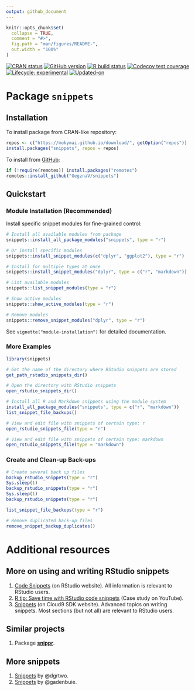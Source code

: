 ```yaml
---
output: github_document
---
```


<!-- README.md is generated from README.Rmd. Please edit that file -->

```r
knitr::opts_chunk$set(
  collapse = TRUE,
  comment = "#>",
  fig.path = "man/figures/README-",
  out.width = "100%"
)
```



<!-- badges: start -->
[![CRAN status](https://www.r-pkg.org/badges/version/snippets)](https://CRAN.R-project.org/package=snippets)
[![GitHub version](https://img.shields.io/badge/GitHub-v`r packageVersion("snippets")`-brightgreen.svg)](https://github.com/GegznaV/snippets)
[![R build status](https://github.com/GegznaV/snippets/workflows/R-CMD-check/badge.svg)](https://github.com/GegznaV/snippets/actions)
[![Codecov test coverage](https://codecov.io/gh/GegznaV/snippets/branch/master/graph/badge.svg)](https://codecov.io/gh/GegznaV/snippets?branch=master)
[![Lifecycle: experimental](https://img.shields.io/badge/lifecycle-experimental-orange.svg)](https://www.tidyverse.org/lifecycle/#experimental)
[![Updated-on](https://img.shields.io/badge/Updated%20on-`r gsub('-', '--', Sys.Date())`-yellowgreen.svg)]()
<!-- badges: end -->


# Package `snippets`

<!-- (`r packageVersion("snippets")`) -->

## Installation

<!-- You can install the released version of snippets from [CRAN](https://CRAN.R-project.org) with: -->

<!-- ``` r -->
<!-- install.packages("snippets") -->
<!-- ``` -->

To install package from CRAN-like repository:

```r
repos <- c("https://mokymai.github.io/download/", getOption("repos"))
install.packages("snippets", repos = repos)
```

To install from [GitHub](https://github.com/):

```r
if (!require(remotes)) install.packages("remotes")
remotes::install_github("GegznaV/snippets")
```


## Quickstart

### Module Installation (Recommended)

Install specific snippet modules for fine-grained control:

```r
# Install all available modules from package
snippets::install_all_package_modules("snippets", type = "r")

# Or install specific modules
snippets::install_snippet_modules(c("dplyr", "ggplot2"), type = "r")

# Install for multiple types at once
snippets::install_snippet_modules("dplyr", type = c("r", "markdown"))

# List available modules
snippets::list_snippet_modules(type = "r")

# Show active modules
snippets::show_active_modules(type = "r")

# Remove modules
snippets::remove_snippet_modules("dplyr", type = "r")
```

See `vignette("module-installation")` for detailed documentation.

### More Examples

```r
library(snippets)
```

```r
# Get the name of the directory where RStudio snippets are stored
get_path_rstudio_snippets_dir()
```

```r
# Open the directory with RStudio snippets
open_rstudio_snippets_dir()
```

```r
# Install all R and Markdown snippets using the module system
install_all_package_modules("snippets", type = c("r", "markdown"))
list_snippet_file_backups()
```

```r
# View and edit file with snippets of certain type: r
open_rstudio_snippets_file(type = "r")
```

```r
# View and edit file with snippets of certain type: markdown
open_rstudio_snippets_file(type = "markdown")
```   


### Create and Clean-up Back-ups

```r
# Create several back up files
backup_rstudio_snippets(type = "r")
Sys.sleep(1)
backup_rstudio_snippets(type = "r")
Sys.sleep(1)
backup_rstudio_snippets(type = "r")
```

```r
list_snippet_file_backups(type = "r")
```

```r
# Remove duplicated back-up files
remove_snippet_backup_duplicates()
```




<!-- 

### Revert to a Certain Version of Back-up 

1. List all back-up files and select the one of interest.
    ```r
list_snippet_file_backups(type = "r")
    ```
    ```r
    #> c:/.R/snippets/r.snippets
    #> c:/.R/snippets/r.snippets--backup-2019-11-12-033948
    #> c:/.R/snippets/r.snippets--backup-2019-10-31-015042
    ```
2. Restore the back-up of interest, e.g.:
    ```r
restore_snippets_from_backup("r.snippets--backup-2019-10-31-015042")
    ```
    ```r
    #> v Back-up file was found: 'r.snippets--backup-2019-10-31-015042'
    #> i Snippets' type: r
    #> v Current 'r.snippets' file was backed up:
    #>   'r.snippets' -> 'r.snippets--backup-2020-01-05-012602'
    #> v Snippets were restored from the back-up file:
    #>   'r.snippets--backup-2019-10-31-015042' -> 'r.snippets'.
    ```
-->


# Additional resources

## More on using and writing RStudio snippets

1. [Code Snippets](https://support.rstudio.com/hc/en-us/articles/204463668-Code-Snippets)
   (on RStudio website).
   All information is relevant to RStudio users.
2. [R tip: Save time with RStudio code snippets](https://www.youtube.com/watch?v=h_i__VTSurU) 
   (Case study on YouTube).
3. [Snippets](https://cloud9-sdk.readme.io/docs/snippets) (on Cloud9 SDK website).
   Advanced topics on writing snippets.
   Most sections (but not all) are relevant to RStudio users.


## Similar projects

1. Package [**snippr**](https://github.com/dgrtwo/snippr).


## More snippets

1. [Snippets](https://github.com/dgrtwo/snippets) by @dgrtwo.
1. [Snippets](https://github.com/gadenbuie/snippets) by @gadenbuie.
<!-- 2. [R snippets](https://github.com/Hellerz/hellerz/blob/6180ad13d73c7ff826c9cf514840bbbd899d5873/scripts/ace/snippets/r.snippets) by @Hellerz -->
<!-- 3. [markdown snippets](https://github.com/Hellerz/hellerz/blob/6180ad13d73c7ff826c9cf514840bbbd899d5873/scripts/ace/snippets/markdown.snippets) by @Hellerz -->
<!-- 4. [R snippets](https://github.com/dick7/vimrc/blob/81a78437c9d6f45c3372e6998f4a8a832890c243/sources_non_forked/vim-snippets/snippets/r.snippets) by @dick7 -->
<!-- 5. [markdown snippets](https://github.com/dick7/vimrc/blob/81a78437c9d6f45c3372e6998f4a8a832890c243/sources_non_forked/vim-snippets/snippets/markdown.snippets) by @dick7 -->

<!-- <div style="text-align:right;">`r Sys.Date()`</div> -->
